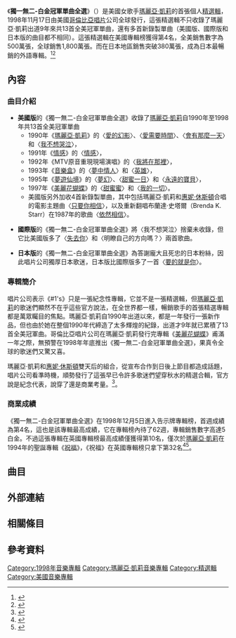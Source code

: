 {{Infobox album
| Name        = 獨一無二-白金冠軍單曲全選<br />#1's
| Type        = compilation
| Artist      = [[瑪麗亞·凱莉|瑪麗亞·凱莉]]
| Cover       = 
| Border      = yes
| Released    = 1998年11月17日
| Recorded    = 1988年–1998年
| Genre       = {{flatlist|
*[[節奏藍調|節奏藍調]]
*[[流行樂|流行樂]]
*[[靈魂樂|靈魂樂]]
}}
| Length      = 73:13
| Label       = [[哥倫比亞唱片|哥倫比亞唱片]]
| Producer    = 瑪麗亞·凱莉, [[Walter_Afanasieff|Walter Afanasieff]], [[娃娃臉_(藝人)|Babyface]], [[Sean_Combs|Sean Combs]], [[Jermaine_Dupri|Jermaine Dupri]], [[Dave_Hall_(record_producer)|Dave Hall]], [[C+C_Music_Factory|C+C Music Factory]], [[Ben_Margulies|Ben Margulies]]
| Last album  = {{ubl|''[[美麗花蝴蝶_(瑪麗亞·凱莉專輯)|Butterfly]]''|(1997)}}
| This album  = {{ubl|'''''#1's'''''|(1998)}}
| Next album  = {{ubl|''[[七色彩虹|Rainbow]]''|(1999)}}
| Misc        = {{Singles
  | Name      = 獨一無二-白金冠軍單曲全選
  | Type      = compilation
  | single 1  = [[Sweetheart_(Rainy_Davis_song)|甜心 / Sweetheart]]
  | single 1 date = 1998年10月6日
  | single 2  = [[When_You_Believe|只要你相信 / When You Believe]]
  | single 2 date = 1998年11月2日
  | single 3  = [[依然相信|依然相信 / I Still Believe]]
  | single 3 date = 1999年2月8日
}}}}
《'''獨一無二-白金冠軍單曲全選'''》（{{lang-en|'''#1's'''}}）是美國女歌手[[瑪麗亞·凱莉|瑪麗亞·凱莉]]的首張個人[[精選輯|精選輯]]，1998年11月17日由美國[[哥倫比亞唱片|哥倫比亞唱片]]公司全球發行，這張精選輯不只收錄了瑪麗亞·凱莉出道9年來共13首全美冠軍單曲，還有多首新錄製單曲（美國版、國際版和日本版的曲目都不相同）。這張精選輯在美國專輯榜獲得第4名，全美銷售數字為500萬張，全球銷售1,800萬張。而在日本地區銷售突破380萬張，成為日本最暢銷的外語專輯。<ref>{{Cite web |url=http://www.billboard.com/artist/309388/mariah-carey/chart?f=305 |title=美國告示牌瑪麗亞·凱莉專輯榜成績 |access-date=2015-06-23 |archive-date=2019-09-12 |archive-url=https://web.archive.org/web/20190912030336/https://www.billboard.com/artist/309388/mariah-carey/chart?f=305 |dead-url=no }}</ref><ref>{{Cite web |url=http://www.riaa.com/goldandplatinumdata.php?content_selector=gold-platinum-searchable-database |title=美國RIAA官網瑪麗亞·凱莉專輯銷售量 |accessdate=2015-06-23 |archive-date=2013-01-04 |archive-url=https://web.archive.org/web/20130104132513/http://www.riaa.com/goldandplatinumdata.php?content_selector=gold-platinum-searchable-database |dead-url=no }}</ref>

==內容==
===曲目介紹===
*'''美國版'''的《獨一無二-白金冠軍單曲全選》收錄了[[瑪麗亞·凱莉|瑪麗亞·凱莉]]自1990年至1998年共13首全美冠軍單曲
**1990年《[[Mariah_Carey_(專輯)|瑪麗亞·凱莉]]》的〈[[Vision_of_Love|愛的幻影]]〉、〈[[Love_Takes_Time|愛需要時間]]〉、〈[[Someday_(瑪麗亞·凱莉單曲)|會有那麼一天]]〉和〈[[I_Don't_Wanna_Cry|我不想哭泣]]〉，
**1991年《[[情感_(瑪麗亞凱莉專輯)|情感]]》的〈[[Emotions_(瑪麗亞·凱莉單曲)|情感]]〉，
**1992年《MTV原音重現現場演唱》的〈[[I'll_Be_There_(瑪麗亞·凱莉單曲)|我將在那裡]]〉，
**1993年《[[音樂盒_(瑪麗亞·凱莉專輯)|音樂盒]]》的〈[[夢中情人_(瑪麗亞·凱莉歌曲)|夢中情人]]〉和〈[[英雄_(瑪麗亞·凱莉歌曲)|英雄]]〉，
**1995年《[[夢遊仙境_(瑪麗亞·凱莉專輯)|夢遊仙境]]》的〈[[Fantasy_(瑪麗亞·凱莉歌曲)|夢幻]]〉、〈[[One_Sweet_Day|甜蜜一日]]〉和〈[[Always_Be_My_Baby|永遠的寶貝]]〉，
**1997年《[[美麗花蝴蝶_(瑪麗亞·凱莉專輯)|美麗花蝴蝶]]》的〈[[甜蜜蜜_(瑪麗亞·凱莉歌曲)|甜蜜蜜]]〉和〈[[My_All|我的一切]]〉。
**美國版另外加收4首新錄製單曲，其中包括瑪麗亞·凱莉和[[惠妮·休斯頓|惠妮·休斯頓]]合唱的電影主題曲〈[[只要你相信|只要你相信]]〉，以及重新翻唱布蘭達·史塔爾（Brenda K. Starr）在1987年的歌曲〈[[依然相信|依然相信]]〉。

*'''國際版'''的《獨一無二-白金冠軍單曲全選》將〈我不想哭泣〉捨棄未收錄，但它比美國版多了〈[[Without_You#瑪麗亞·凱莉版本|失去你]]〉和〈明瞭自己的方向嗎？〉兩首歌曲。

*'''日本版'''的《獨一無二-白金冠軍單曲全選》為答謝龐大且死忠的日本粉絲，因此唱片公司獨厚日本歌迷，日本版比國際版多了一首〈[[你是我最想要的聖誕禮物|要的就是你]]〉。

===專輯簡介===
唱片公司表示《#1's》只是一張紀念性專輯，它並不是一張精選輯，但[[瑪麗亞·凱莉|瑪麗亞·凱莉]]的歌迷們顯然不在乎這些官方說法，在全世界都一樣，暢銷歌手的首張精選專輯都是萬眾矚目的焦點。瑪麗亞·凱莉自1990年出道以來，都是一年發行一張新作品，但也由於她在整個1990年代締造了太多輝煌的紀錄，出道才9年就已累積了13首全美冠軍曲。哥倫比亞唱片公司在瑪麗亞·凱莉發行完專輯《[[美麗花蝴蝶_(瑪麗亞·凱莉專輯)|美麗花蝴蝶]]》甫滿一年之際，無預警在1998年年底推出《獨一無二-白金冠軍單曲全選》，果真令全球的歌迷們又驚又喜。

瑪麗亞·凱莉和[[惠妮·休斯頓|惠妮·休斯頓]]雙天后的組合，從宣布合作到日後上節目都造成話題，唱片公司看準時機，順勢發行了這張早已令許多歌迷們望穿秋水的精選合輯，官方說是紀念代表，說穿了還是商業考量。<ref>{{Cite web |url=https://www.sonymusic.com.tw/main/album/%E7%8D%A8%E4%B8%80%E7%84%A1%E4%BA%8C-%E7%91%AA%E9%BA%97%E4%BA%9E%E5%87%B1%E8%8E%89-mariah-carey-4926042 |title=台灣索尼音樂官網瑪麗亞·凱莉專輯介紹 |access-date=2015-06-23 |archive-date=2013-11-21 |archive-url=https://web.archive.org/web/20131121101208/http://www.sonymusic.com.tw/main/album/%E7%8D%A8%E4%B8%80%E7%84%A1%E4%BA%8C-%E7%91%AA%E9%BA%97%E4%BA%9E%E5%87%B1%E8%8E%89-mariah-carey-4926042 |dead-url=no }}</ref>。

===商業成績===
《獨一無二-白金冠軍單曲全選》在1998年12月5日進入告示牌專輯榜，首週成績為第4名，這也是該專輯最高成績，它在專輯榜內待了62週，專輯銷售數字高達5白金。不過這張專輯在英國專輯榜最高成績僅獲得第10名，僅次於[[瑪麗亞·凱莉|瑪麗亞·凱莉]]在1994年的聖誕專輯《[[圣诞快乐_(玛丽亚·凯莉专辑)|祝福]]》，《祝福》在英國專輯榜只拿下第32名<ref>{{Cite web |url=http://www.billboard.com/charts/billboard-200/1998-12-05 |title=1998-12-05告示牌專輯榜 |access-date=2015-06-23 |archive-date=2021-03-14 |archive-url=https://web.archive.org/web/20210314041131/https://www.billboard.com/charts/billboard-200/1998-12-05 |dead-url=no }}</ref><ref>{{Cite web |url=http://www.officialcharts.com/artist/25943/mariah-carey/ |title=英國排行榜瑪麗亞·凱莉專輯單曲成績 |accessdate=2015-06-23 |archive-date=2020-01-18 |archive-url=https://web.archive.org/web/20200118035532/https://www.officialcharts.com/artist/25943/mariah-carey/ |dead-url=no }}</ref>。

==曲目==
{{track listing
| lyrics_credits = yes
| music_credits = yes
| extra_column = Production
| headline = American edition

| title1          = [[Sweetheart_(Rainy_Davis_song)|Sweetheart]]
| note1           = featuring [[Jermaine_Dupri|JD]] (Previously unreleased
| lyrics1         = {{flat list|
*[[Rainy_Davis|Rainy Davis]]
*Peter Warner
}}
| music1          = {{flat list|
*Davis
*Warner
}}
| extra1          = {{flat list|
*[[Jermaine_Dupri|Jermaine Dupri]]
*[[Mariah_Carey|Mariah Carey]]
}}
| length1         = 4:25

| title2          = [[When_You_Believe|When You Believe]]
| note2           = with [[Whitney_Houston|Whitney Houston]] (from ''[[The_Prince_of_Egypt|The Prince of Egypt]]'') (Previously unreleased
| lyrics2         = {{flat list|
*[[Stephen_Schwartz_(composer)|Stephen Schwartz]]
*[[娃娃臉_(藝人)|Babyface]]
}}
| music2          = Schwartz
| extra2          = Babyface
| length2         = 4:36

| title3          = Whenever You Call
| note3           = with [[Brian_McKnight|Brian McKnight]] (Previously unreleased
| lyrics3         = Carey
| music3          = {{flat list|
*Carey
*[[Walter_Afanasieff|Walter Afanasieff]]
}}
| extra3          = {{flat list|
*Carey
*Afanasieff
}}
| length3         = 4:23

| title4          = [[My_All|My All]]
| note4           = from ''[[Butterfly_(Mariah_Carey_album)|Butterfly]]''
| lyrics4         = Carey
| music4          = {{flat list|
*Carey
*Afanasieff
}}
| extra4          = {{flat list|
*Carey
*Afanasieff
}}
| length4         = 3:52

| title5          = [[Honey_(Mariah_Carey_song)|Honey]]
| note5           = from ''Butterfly''
| lyrics5         = Carey
| music5          = {{flat list|
*Carey
*[[Sean_Combs|Sean "Puffy" Combs]]
*[[Q-Tip_(musician)|Kamaal Fareed]]
*[[Stevie_J|Steven "Stevie J." Jordan]]
*[[Stephen_Hague|Stephen Hague]]
*[[Bobby_Robinson_(record_producer)|Bobby Robinson]]
*Ronald Larkins
*Larry Price
*[[Malcolm_McLaren|Malcolm McLaren]]
}}
| extra5          = {{flat list|
*Combs
*[[The_Ummah|The Ummah]]
*Jordan
*Carey
}}
| length5         = 5:00

| title6          = [[Always_Be_My_Baby|Always Be My Baby]]
| note6           = from ''[[Daydream_(Mariah_Carey_album)|Daydream]]''
| lyrics6         = Carey
| music6          = {{flat list|
*Dupri
*Carey
*[[Manuel_Seal,_Jr.|Manuel Seal]]
}}
| extra6          = {{flat list|
*Carey
*Dupri
*Seal (co.)
}}
| length6         = 4:20

| title7          = [[One_Sweet_Day|One Sweet Day]]
| note7           = with [[Boyz_II_Men|Boyz II Men]] (from ''Daydream''
| lyrics7         = {{flat list|
*Carey
*[[Michael_McCary|Michael McCary]]
*[[Nathan_Morris|Nathan Morris]]
*[[Wanya_Morris|Wanya Morris]]
*[[Shawn_Stockman|Shawn Stockman]]
}}
| music7          = {{flat list|
*Carey
*Afanasieff
}}
| extra7          = {{flat list|
*Afanasieff
*Carey
}}
| length7         = 4:42

| title8          = [[Fantasy_(Mariah_Carey_song)|Fantasy]]
| note8           = featuring [[Ol'_Dirty_Bastard|O.D.B.]] (from ''Daydream''
| lyrics8         = {{flat list|
*Carey
*[[Chris_Frantz|Chris Frantz]]
*[[Tina_Weymouth|Tina Weymouth]]
}}
| music8          = {{flat list|
*Carey
*[[Dave_Hall_(record_producer)|Dave "Jam" Hall]]
*Frantz
*Weymouth
*[[Adrian_Belew|Adrian Belew]]
*[[Steven_Stanley|Steven Stanley]]
}}
| extra8          = {{flat list|
*Carey
*Hall
*Combs (remix)
}}
| length8         = 4:54

| title9          = [[Hero_(Mariah_Carey_song)|Hero]]
| note9           = from ''[[Music_Box_(Mariah_Carey_album)|Music Box]]''
| lyrics9         = Carey
| music9          = {{flat list|
*Carey
*Afanasieff
}}
| extra9          = {{flat list|
*Afanasieff
*Carey
}}
| length9         = 4:20

| title10         = [[Dreamlover_(song)|Dreamlover]]
| note10          = from ''Music Box''
| lyrics10        = Carey
| music10         = {{flat list|
*Carey
*Hall
}}
| extra10         = {{flat list|
*Carey
*Afanasieff
*Hall (co.)
}}
| length10        = 3:54

| title11         = [[I'll_Be_There_(The_Jackson_5_song)#Mariah_Carey_version|I'll Be There]]
| note11          = featuring [[Trey_Lorenz|Trey Lorenz]] (from ''[[MTV_Unplugged_(Mariah_Carey_EP)|MTV Unplugged]]''
| lyrics11        = {{flat list|
*[[Hal_Davis|Hal Davis]]
*[[Berry_Gordy|Berry Gordy]]
*[[Willie_Hutch|Willie Hutch]]
*Bob West
}}
| music11         = {{flat list|
*Davis
*Gordy
*Hutch
*West
}}
| extra11         = {{flat list|
*Afanasieff
*Carey
}}
| length11        = 4:25

| title12         = [[Emotions_(Mariah_Carey_song)|Emotions]]
| note12          = from ''[[Emotions_(Mariah_Carey_album)|Emotions]]''
| lyrics12        = Carey
| music12         = {{flat list|
*Carey
*[[David_Cole_(record_producer)|David Cole]]
*[[Robert_Clivillés|Robert Clivillés]]
}}
| extra12         = {{flat list|
*Cole
*Clivillés
*Carey
}}
| length12        = 4:10

| title13         = [[I_Don't_Wanna_Cry|I Don't Wanna Cry]]
| note13          = from ''[[Mariah_Carey_(album)|Mariah Carey]]''
| lyrics13        = {{flat list|
*Carey
*[[Narada_Michael_Walden|Narada Michael Walden]]
}}
| music13         = {{flat list|
*Carey
*Walden
}}
| extra13         = Walden
| length13        = 4:49

| title14         = [[Someday_(Mariah_Carey_song)|Someday]]
| note14          = from ''Mariah Carey''
| lyrics14        = {{flat list|
*Carey
*[[Ben_Margulies|Ben Margulies]]
}}
| music14         = {{flat list|
*Carey
*Margulies
}}
| extra14         = [[Ric_Wake|Ric Wake]]
| length14        = 4:08

| title15         = [[Love_Takes_Time|Love Takes Time]]
| note15          = from ''Mariah Carey''
| lyrics15        = {{flat list|
*Carey
*Margulies
}}
| music15         = {{flat list|
*Carey
*Margulies
}}
| extra15         = Afanasieff
| length15        = 3:49

| title16         = [[Vision_of_Love|Vision of Love]]
| note16          = from ''Mariah Carey''
| lyrics16        = {{flat list|
*Carey
*Margulies
}}
| music16         = {{flat list|
*Carey
*Margulies
}}
| extra16         = {{flat list|
*[[Rhett_Lawrence|Rhett Lawrence]]
*Walden (add.)
}}
| length16        = 3:31

| title17         = [[I_Still_Believe_(Brenda_K._Starr_song)#Mariah_Carey_version|I Still Believe]]
| note17          = Previously unreleased
| lyrics17        = {{flat list|
*[[Antonina_Armato|Antonina Armato]]
*Giuseppe Cantarelli
}}
| music17         = {{flat list|
*Armato
*Cantarelli
}}
| extra17         = {{flat list|
*Jordan
*Mike Mason
*Carey
}}
| length17        = 3:56
}}

{{tracklist
| collapsed       = yes
| headline        = International edition
| music_credits   = yes
| title1          = Sweetheart
| note1           = with Jermaine Dupri
| length1         = 4:25
| music1          = R. Davis, P. Warner
| title2          = When You Believe
| length2         = 4:36
| music2          = M. Carey, S. Schwartz, Babyface
| title3          = Whenever You Call
| note3           = with Brian McKnight
| length3         = 4:23
| music3          = M. Carey, W. Afanasieff
| title4          = My All
| length4         = 3:53
| music4          = M. Carey, W. Afanasieff
| title5          = Honey
| length5         = 5:00
| music5          = M. Carey, S. Combs, Q-Tip, Stevie J, S. Hague, B. Robinson, R. Larkins, L. Price, M. McLaren
| title6          = Always Be My Baby
| length6         = 4:20
| music6          = M. Carey, J. Dupri, M. Seal
| title7          = One Sweet Day
| note7           = with Boyz II Men
| length7         = 4:42
| music7          = M. Carey, W. Afanasieff, M. McCary, N. Morris, W. Morris, S. Stockman
| title8          = Fantasy
| note8           = Bad Boy Remix featuring<br />Ol' Dirty Bastard
| length8         = 4:54
| music8          = M. Carey, C. Frantz, T. Weymouth, D. Hall, A. Belew, S. Stanley
| title9          = Hero
| length9         = 4:20
| music9          = M. Carey, W. Afanasieff
| title10         = Dreamlover
| length10        = 3:54
| music10         = M. Carey, D. Hall, W. Afanasieff
| title11         = I'll Be There
| note11          = featuring Trey Lorenz
| length11        = 4:25
| music11         = B. Gordy, B. West, H. Davis, W. Hutch
| title12         = Emotions
| length12        = 4:10
| music12         = M. Carey, D. Cole, R. Clivillés
| title13         = Someday
| length13        = 4:07
| music13         = M. Carey, B. Margulies
| title14         = Love Takes Time
| length14        = 3:49
| music14         = M. Carey, B. Margulies
| title15         = Vision of Love
| length15        = 3:31
| music15         = M. Carey, B. Margulies
| title16         = I Still Believe
| length16        = 3:56
| music16         = Antonia Armato, Giuseppe Cantarelli
| title17         = [[Without_You_(Badfinger_song)#Mariah_Carey_version|Without You]]
| length17        = 3:35
| music17         = [[Pete_Ham|Peter Ham]], [[Tom_Evans_(musician)|Tom Evans]]
| title18         = [[Do_You_Know_Where_You're_Going_To_(Theme_from_Mahogany)|Do You Know Where You're Going To]]
| length18        = 3:47
| music18         = [[Michael_Masser|Michael Masser]], [[Gerry_Goffi|Gerald Goffin]]
| title19         = [[All_I_Want_for_Christmas_Is_You_(Mariah_Carey_song)|All I Want for Christmas Is You]]
| note19          = only included in Japan
| length19        = 4:01
| music19         = M. Carey, W. Afanasieff
}}

==外部連結==
{{Mariah Carey songs}}
==相關條目==
{{main|玛丽亚·凯莉乐坛记录}}
{{main|玛丽亚·凯莉得奖列表}}
==參考資料==
{{Reflist}}

[[Category:1998年音樂專輯|Category:1998年音樂專輯]]
[[Category:瑪麗亞·凱莉音樂專輯|Category:瑪麗亞·凱莉音樂專輯]]
[[Category:精選輯|Category:精選輯]]
[[Category:美國音樂專輯|Category:美國音樂專輯]]